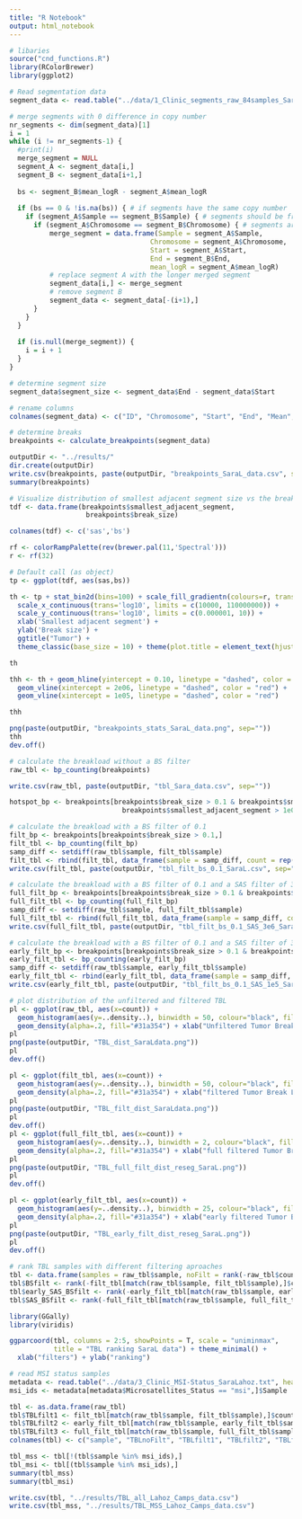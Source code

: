 ```yaml
---
title: "R Notebook"
output: html_notebook
---
```


```r
# libaries
source("cnd_functions.R")
library(RColorBrewer)
library(ggplot2)
```

```r
# Read segmentation data
segment_data <- read.table("../data/1_Clinic_segments_raw_84samples_SaraLahoz.txt", sep = "\t", header = T)

# merge segments with 0 difference in copy number
nr_segments <- dim(segment_data)[1]
i = 1
while (i != nr_segments-1) {
  #print(i)
  merge_segment = NULL
  segment_A <- segment_data[i,]
  segment_B <- segment_data[i+1,]
  
  bs <- segment_B$mean_logR - segment_A$mean_logR
  
  if (bs == 0 & !is.na(bs)) { # if segments have the same copy number
    if (segment_A$Sample == segment_B$Sample) { # segments should be from the same sample
      if (segment_A$Chromosome == segment_B$Chromosome) { # segments are from the same chromosome
          merge_segment = data.frame(Sample = segment_A$Sample, 
                                   Chromosome = segment_A$Chromosome,
                                   Start = segment_A$Start,
                                   End = segment_B$End,
                                   mean_logR = segment_A$mean_logR)
          # replace segment A with the longer merged segment
          segment_data[i,] <- merge_segment
          # remove segment B
          segment_data <- segment_data[-(i+1),]
      }
    }
  }
  
  if (is.null(merge_segment)) {
    i = i + 1
  }
}
```

```r
# determine segment size
segment_data$segment_size <- segment_data$End - segment_data$Start

# rename columns
colnames(segment_data) <- c("ID", "Chromosome", "Start", "End", "Mean", "Num_Markers")

# determine breaks
breakpoints <- calculate_breakpoints(segment_data)

outputDir <- "../results/"
dir.create(outputDir)
write.csv(breakpoints, paste(outputDir, "breakpoints_SaraL_data.csv", sep=""))
summary(breakpoints)
```

```r
# Visualize distribution of smallest adjacent segment size vs the break size
tdf <- data.frame(breakpoints$smallest_adjacent_segment,
                   breakpoints$break_size)

colnames(tdf) <- c('sas','bs')

rf <- colorRampPalette(rev(brewer.pal(11,'Spectral')))
r <- rf(32)

# Default call (as object)
tp <- ggplot(tdf, aes(sas,bs))

th <- tp + stat_bin2d(bins=100) + scale_fill_gradientn(colours=r, trans="log", breaks = c(1, 100, 1000)) + 
  scale_x_continuous(trans='log10', limits = c(10000, 110000000)) +
  scale_y_continuous(trans='log10', limits = c(0.000001, 10)) +
  xlab('Smallest adjacent segment') +
  ylab('Break size') +
  ggtitle("Tumor") + 
  theme_classic(base_size = 10) + theme(plot.title = element_text(hjust = 0.5, size=22))

th

thh <- th + geom_hline(yintercept = 0.10, linetype = "dashed", color = "red") +
  geom_vline(xintercept = 2e06, linetype = "dashed", color = "red") +
  geom_vline(xintercept = 1e05, linetype = "dashed", color = "red")

thh

png(paste(outputDir, "breakpoints_stats_SaraL_data.png", sep=""))
thh
dev.off()
```

```r
# calculate the breakload without a BS filter
raw_tbl <- bp_counting(breakpoints)

write.csv(raw_tbl, paste(outputDir, "tbl_Sara_data.csv", sep=""))

hotspot_bp <- breakpoints[breakpoints$break_size > 0.1 & breakpoints$smallest_adjacent_segment < 2e06 & 
                            breakpoints$smallest_adjacent_segment > 1e05,]

# calculate the breakload with a BS filter of 0.1
filt_bp <- breakpoints[breakpoints$break_size > 0.1,]
filt_tbl <- bp_counting(filt_bp)
samp_diff <- setdiff(raw_tbl$sample, filt_tbl$sample)
filt_tbl <- rbind(filt_tbl, data_frame(sample = samp_diff, count = rep(0, length(samp_diff))))
write.csv(filt_tbl, paste(outputDir, "tbl_filt_bs_0.1_SaraL.csv", sep=""))

# calculate the breakload with a BS filter of 0.1 and a SAS filter of 3e06
full_filt_bp <- breakpoints[breakpoints$break_size > 0.1 & breakpoints$smallest_adjacent_segment > 2e06,]
full_filt_tbl <- bp_counting(full_filt_bp)
samp_diff <- setdiff(raw_tbl$sample, full_filt_tbl$sample)
full_filt_tbl <- rbind(full_filt_tbl, data_frame(sample = samp_diff, count = rep(0, length(samp_diff))))
write.csv(full_filt_tbl, paste(outputDir, "tbl_filt_bs_0.1_SAS_3e6_SaraL.csv", sep=""))

# calculate the breakload with a BS filter of 0.1 and a SAS filter of 3e06
early_filt_bp <- breakpoints[breakpoints$break_size > 0.1 & breakpoints$smallest_adjacent_segment > 1e05,]
early_filt_tbl <- bp_counting(early_filt_bp)
samp_diff <- setdiff(raw_tbl$sample, early_filt_tbl$sample)
early_filt_tbl <- rbind(early_filt_tbl, data_frame(sample = samp_diff, count = rep(0, length(samp_diff))))
write.csv(early_filt_tbl, paste(outputDir, "tbl_filt_bs_0.1_SAS_1e5_SaraL.csv", sep=""))
```

```r
# plot distribution of the unfiltered and filtered TBL
pl <- ggplot(raw_tbl, aes(x=count)) + 
  geom_histogram(aes(y=..density..), binwidth = 50, colour="black", fill="#bdbdbd") +
  geom_density(alpha=.2, fill="#31a354") + xlab("Unfiltered Tumor Break Load (TBL)") + theme_minimal()
pl
png(paste(outputDir, "TBL_dist_SaraLdata.png"))
pl
dev.off()

pl <- ggplot(filt_tbl, aes(x=count)) + 
  geom_histogram(aes(y=..density..), binwidth = 50, colour="black", fill="#bdbdbd") +
  geom_density(alpha=.2, fill="#31a354") + xlab("filtered Tumor Break Load (TBL)") + theme_minimal()
pl
png(paste(outputDir, "TBL_filt_dist_SaraLdata.png"))
pl
dev.off()
pl <- ggplot(full_filt_tbl, aes(x=count)) + 
  geom_histogram(aes(y=..density..), binwidth = 2, colour="black", fill="#bdbdbd") +
  geom_density(alpha=.2, fill="#31a354") + xlab("full filtered Tumor Break Load (TBL)") + theme_minimal()
pl
png(paste(outputDir, "TBL_full_filt_dist_reseg_SaraL.png"))
pl
dev.off()

pl <- ggplot(early_filt_tbl, aes(x=count)) + 
  geom_histogram(aes(y=..density..), binwidth = 25, colour="black", fill="#bdbdbd") +
  geom_density(alpha=.2, fill="#31a354") + xlab("early filtered Tumor Break Load (TBL)") + theme_minimal()
pl
png(paste(outputDir, "TBL_early_filt_dist_reseg_SaraL.png"))
pl
dev.off()
```
```r
# rank TBL samples with different filtering aproaches
tbl <- data.frame(samples = raw_tbl$sample, noFilt = rank(-raw_tbl$count, ties.method = "first"))
tbl$BSfilt <- rank(-filt_tbl[match(raw_tbl$sample, filt_tbl$sample),]$count, ties.method = "first")
tbl$early_SAS_BSfilt <- rank(-early_filt_tbl[match(raw_tbl$sample, early_filt_tbl$sample),]$count, ties.method = "first")
tbl$SAS_BSfilt <- rank(-full_filt_tbl[match(raw_tbl$sample, full_filt_tbl$sample),]$count, ties.method = "first")
```

```r
library(GGally)
library(viridis)

ggparcoord(tbl, columns = 2:5, showPoints = T, scale = "uniminmax", 
           title = "TBL ranking SaraL data") + theme_minimal() + 
  xlab("filters") + ylab("ranking")
```

```r
# read MSI status samples
metadata <- read.table("../data/3_Clinic_MSI-Status_SaraLahoz.txt", header = T)
msi_ids <- metadata[metadata$Microsatellites_Status == "msi",]$Sample
```

```r
tbl <- as.data.frame(raw_tbl)
tbl$TBLfilt1 <- filt_tbl[match(raw_tbl$sample, filt_tbl$sample),]$count
tbl$TBLfilt2 <- early_filt_tbl[match(raw_tbl$sample, early_filt_tbl$sample),]$count
tbl$TBLfilt3 <- full_filt_tbl[match(raw_tbl$sample, full_filt_tbl$sample),]$count
colnames(tbl) <- c("sample", "TBLnoFilt", "TBLfilt1", "TBLfilt2", "TBLfilt3")
```

```r
tbl_mss <- tbl[!(tbl$sample %in% msi_ids),]
tbl_msi <- tbl[(tbl$sample %in% msi_ids),]
summary(tbl_mss)
summary(tbl_msi)
```

```r
write.csv(tbl, "../results/TBL_all_Lahoz_Camps_data.csv")
write.csv(tbl_mss, "../results/TBL_MSS_Lahoz_Camps_data.csv")
```

